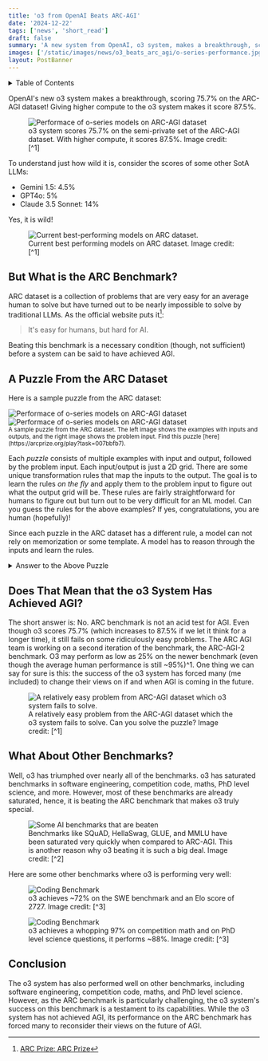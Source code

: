 ```yaml
---
title: 'o3 from OpenAI Beats ARC-AGI'
date: '2024-12-22'
tags: ['news', 'short_read']
draft: false
summary: 'A new system from OpenAI, o3 system, makes a breakthrough, scoring 75.7% on the ARC-AGI dataset.'
images: ['/static/images/news/o3_beats_arc_agi/o-series-performance.jpg']
layout: PostBanner
---
```


<details className="mb-5 text-lg font-bold">
  <summary>Table of Contents</summary>
  <TOCInline toc={props.toc} exclude="Introduction" />
</details>

OpenAI's new o3 system makes a breakthrough, scoring 75.7% on the ARC-AGI dataset! Giving higher compute to the o3 system makes it score 87.5%.

<figure>
  <img
    src="/static/images/news/o3_beats_arc_agi/o-series-performance.jpg"
    alt="Performace of o-series models on ARC-AGI dataset"
  />
  <figcaption>
    o3 system scores 75.7% on the semi-private set of the ARC-AGI dataset. With higher compute, it
    scores 87.5%. Image credit: [^1]
  </figcaption>
</figure>

To understand just how wild it is, consider the scores of some other SotA LLMs:

- Gemini 1.5: 4.5%
- GPT4o: 5%
- Claude 3.5 Sonnet: 14%

Yes, it is wild!

<figure>
  <img
    className="md:w-1/2"
    src="/static/images/news/o3_beats_arc_agi/sota_on_arc.png"
    alt="Current best-performing models on ARC dataset."
  />
  <figcaption>Current best performing models on ARC dataset. Image credit: [^1]</figcaption>
</figure>

## But What is the ARC Benchmark?

ARC dataset is a collection of problems that are very easy for an average human to solve but have turned out to be nearly impossible to solve by traditional LLMs. As the official website puts it[^2]:

> It's easy for humans, but hard for AI.

Beating this benchmark is a necessary condition (though, not sufficient) before a system can be said to have achieved AGI.

## A Puzzle From the ARC Dataset

Here is a sample puzzle from the ARC dataset:

<div className="flex flex-wrap">
  <div className="w-full p-2 md:w-3/4 lg:w-1/2">
    <img
      src="/static/images/news/o3_beats_arc_agi/sample_puzzle_inputs.png"
      alt="Performace of o-series models on ARC-AGI dataset"
    />
  </div>
  <div className="w-full p-2 md:w-3/4 lg:w-1/2">
    <img
      src="/static/images/news/o3_beats_arc_agi/sample_puzzle_output.png"
      alt="Performace of o-series models on ARC-AGI dataset"
    />
  </div>
  <div className="-mt-10">
    <small className="text-gray-400">
      A sample puzzle from the ARC dataset. The left image shows the examples with inputs and
      outputs, and the right image shows the problem input. Find this puzzle
      [here](https://arcprize.org/play?task=007bbfb7).
    </small>
  </div>
</div>

Each _puzzle_ consists of multiple examples with input and output, followed by the problem input. Each input/output is just a 2D grid. There are some unique transformation rules that map the inputs to the output. The goal is to learn the rules _on the fly_ and apply them to the problem input to figure out what the output grid will be. These rules are fairly straightforward for humans to figure out but turn out to be very difficult for an ML model. Can you guess the rules for the above examples? If yes, congratulations, you are human (hopefully)!

Since each puzzle in the ARC dataset has a different rule, a model can not rely on memorization or some template. A model has to reason through the inputs and learn the rules.

<details>
  <summary className="mb-5 text-lg font-bold">Answer to the Above Puzzle</summary>
  <p>
    The output grid results from repeating the input grid. Positions, where the input box was dark,
    remain dark for the output grid. We put the input grid as is on the positions where the input
    grid had colored boxes.
  </p>
</details>

## Does That Mean that the o3 System Has Achieved AGI?

The short answer is: No. ARC benchmark is not an acid test for AGI. Even though o3 scores 75.7% (which increases to 87.5% if we let it think for a longer time), it still fails on some ridiculously easy problems. The ARC AGI team is working on a second iteration of the benchmark, the ARC-AGI-2 benchmark. O3 may perform as low as 25% on the newer benchmark (even though the average human performance is still ~95%)^1. One thing we can say for sure is this: the success of the o3 system has forced many (me included) to change their views on if and when AGI is coming in the future.

<figure>
  <img
    src="/static/images/news/o3_beats_arc_agi/arc-agi-task-c6e1b8da.png"
    alt="A relatively easy problem from ARC-AGI dataset which o3 system fails to solve."
  />
  <figcaption>
    A relatively easy problem from the ARC-AGI dataset which the o3 system fails to solve. Can you
    solve the puzzle? Image credit: [^1]
  </figcaption>
</figure>

## What About Other Benchmarks?

Well, o3 has triumphed over nearly all of the benchmarks. o3 has saturated benchmarks in software engineering, competition code, maths, PhD level science, and more. However, most of these benchmarks are already saturated, hence, it is beating the ARC benchmark that makes o3 truly special.

<figure>
  <img
    className="md:w-3/4"
    src="/static/images/news/o3_beats_arc_agi/ai_benchmarks.jpg"
    alt="Some AI benchmarks that are beaten"
  />
  <figcaption>
    Benchmarks like SQuAD, HellaSwag, GLUE, and MMLU have been saturated very quickly when compared
    to ARC-AGI. This is another reason why o3 beating it is such a big deal. Image credit: [^2]
  </figcaption>
</figure>

Here are some other benchmarks where o3 is performing very well:

<figure>
  <img
    className="md:w-3/4"
    src="/static/images/news/o3_beats_arc_agi/coding_benchmarks.png"
    alt="Coding Benchmark"
  />
  <figcaption>
    o3 achieves ~72% on the SWE benchmark and an Elo score of 2727. Image credit: [^3]
  </figcaption>
</figure>

<figure>
  <img
    className="md:w-3/4"
    src="/static/images/news/o3_beats_arc_agi/science_benchmarks.png"
    alt="Coding Benchmark"
  />
  <figcaption>
    o3 achieves a whopping 97% on competition math and on PhD level science questions, it performs
    ~88%. Image credit: [^3]
  </figcaption>
</figure>

## Conclusion

The o3 system has also performed well on other benchmarks, including software engineering, competition code, maths, and PhD level science. However, as the ARC benchmark is particularly challenging, the o3 system's success on this benchmark is a testament to its capabilities. While the o3 system has not achieved AGI, its performance on the ARC benchmark has forced many to reconsider their views on the future of AGI.

[^1]: [ARC Prize: OpenAI o3 Breakthrough High Score on ARC-AGI-Pub](https://arcprize.org/blog/oai-o3-pub-breakthrough)

[^2]: [ARC Prize: ARC Prize](https://arcprize.org/)

[^3]:
    [OpenAI on YouTube: OpenAI o3 and o3-mini—12 Days of OpenAI: Day 12
    ](https://www.youtube.com/live/SKBG1sqdyIU?si=lWccKHt8bnttuYta)
